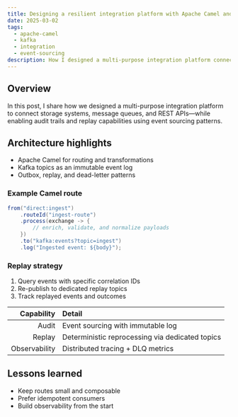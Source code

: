```yaml
---
title: Designing a resilient integration platform with Apache Camel and Kafka
date: 2025-03-02
tags:
  - apache-camel
  - kafka
  - integration
  - event-sourcing
description: How I designed a multi-purpose integration platform connecting storages, queues, and REST APIs with audit and replay using event sourcing.
---
```


## Overview

In this post, I share how we designed a multi-purpose integration platform to connect storage systems, message queues, and REST APIs—while enabling audit trails and replay capabilities using event sourcing patterns.

## Architecture highlights

- Apache Camel for routing and transformations
- Kafka topics as an immutable event log
- Outbox, replay, and dead-letter patterns

### Example Camel route

```java
from("direct:ingest")
    .routeId("ingest-route")
    .process(exchange -> {
        // enrich, validate, and normalize payloads
    })
    .to("kafka:events?topic=ingest")
    .log("Ingested event: ${body}");
```

### Replay strategy

1. Query events with specific correlation IDs
2. Re-publish to dedicated replay topics
3. Track replayed events and outcomes

| Capability | Detail |
|-----------:|:-------|
| Audit | Event sourcing with immutable log |
| Replay | Deterministic reprocessing via dedicated topics |
| Observability | Distributed tracing + DLQ metrics |

## Lessons learned

- Keep routes small and composable
- Prefer idempotent consumers
- Build observability from the start

